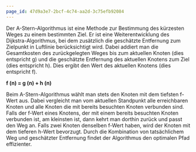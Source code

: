 ```yaml
---
page_id: 47d9a3e7-2bcf-4c74-aa2d-3c75efb92084
---
```


Der A-Stern-Algorithmus ist eine Methode zur Bestimmung des kürzesten Weges zu einem bestimmten Ziel. Er ist eine Weiterentwicklung des Dijkstra-Algorithmus, bei dem zusätzlich die geschätzte Entfernung zum Zielpunkt in Luftlinie berücksichtigt wird. Dabei addiert man die Gesamtkosten des zurückgelegten Weges bis zum aktuellen Knoten (dies entspricht g) und die geschätzte Entfernung des aktuellen Knotens zum Ziel (dies entspricht h). Dies ergibt den Wert des aktuellen Knotens (dies entspricht f).

**f (n) = g (n) + h (n)**

Beim A-Stern-Algorithmus wählt man stets den Knoten mit dem tiefsten f-Wert aus. Dabei vergleicht man vom aktuellen Standpunkt alle erreichbaren Knoten und alle Knoten die mit bereits besuchten Knoten verbunden sind. Falls der f-Wert eines Knotens, der mit einem bereits besuchten Knoten verbunden ist, am kleinsten ist, dann kehrt man dorthin zurück und passt den Weg an.
Falls zwei Knoten denselben f-Wert haben, wird der Knoten mit dem tieferen h-Wert bevorzugt. Durch die Kombination von tatsächlichem Weg und geschätzter Entfernung findet der Algorithmus den optimalen Pfad effizienter.